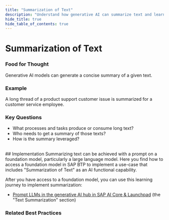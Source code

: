```yaml
---
title: "Summarization of Text"
description: "Understand how generative AI can summarize text and learn how to implement this capability using SAP BTP."
hide_title: true
hide_table_of_contents: true
---
```



<PageViewTracker />

<div className="hero-header">
  <h1>Summarization of Text</h1>
</div>

### Food for Thought

Generative AI models can generate a concise summary of a given text.

### Example

A long thread of a product support customer issue is summarized for a customer service employee.

### Key Questions

- What processes and tasks produce or consume long text?
- Who needs to get a summary of those texts?
- How is the summary leveraged?

<br />

<div className="section-with-background blue">
  ## Implementation
  Summarizing text can be achieved with a prompt on a foundation model, particularly a large language model. Here you find how to access a foundation model in SAP BTP to implement a use-case that includes "Summarization of Text" as an AI functional capability.
  
  After you have access to a foundation model, you can use this learning journey to implement summarization:
  - [Prompt LLMs in the generative AI hub in SAP AI Core & Launchpad](https://developers.sap.com/tutorials/ai-core-generative-ai.html#4d5c2ade-6b4e-4db9-aa5c-13e291a3c5ee) (the "Text Summarization" section)

### Related Best Practices

<ul className="button-grid">
  <IconLinkButton href="/docs/technical-view/generative-ai/plain/" text="Plain (Foundational Model Access)" />
</ul>

</div>
